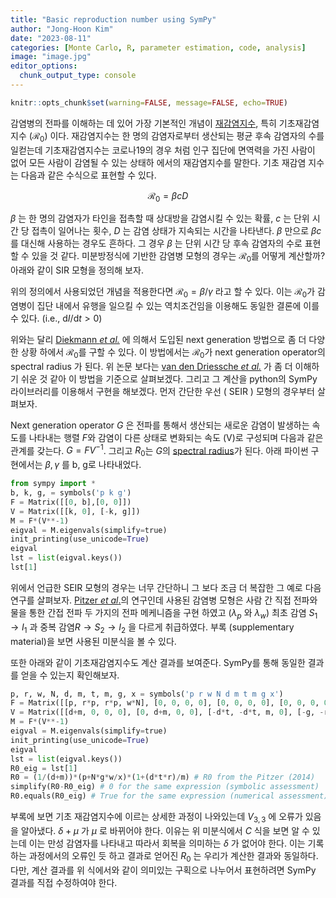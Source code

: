 ```yaml
---
title: "Basic reproduction number using SymPy"
author: "Jong-Hoon Kim"
date: "2023-08-11"
categories: [Monte Carlo, R, parameter estimation, code, analysis]
image: "image.jpg"
editor_options: 
  chunk_output_type: console
---
```


```r
knitr::opts_chunk$set(warning=FALSE, message=FALSE, echo=TRUE) 
```

감염병의 전파를 이해하는 데 있어 가장 기본적인 개념이 [재감염지수](https://jonghoonkim.ghost.io/ghost/#/editor/post/63aae251d7d6b5003d2967d1), 특히 기초재감염지수 ($\mathcal{R}_0$) 이다. 재감염지수는 한 명의 감염자로부터 생산되는 평균 후속 감염자의 수를 일컫는데 기초재감염지수는 코로나19의 경우 처럼 인구 집단에 면역력을 가진 사람이 없어 모든 사람이 감염될 수 있는 상태하 에서의 재감염지수를 말한다. 기초 재감염 지수는 다음과 같은 수식으로 표현할 수 있다.

$$ \mathcal{R}_0 = \beta c D $$

$\beta$ 는 한 명의 감염자가 타인을 접촉할 때 상대방을 감염시킬 수 있는 확률, $c$ 는 단위 시간 당 접촉이 일어나는 횟수, $D$ 는 감염 상태가 지속되는 시간을 나타낸다. $\beta$ 만으로 $\beta c$ 를 대신해 사용하는 경우도 흔하다. 그 경우 $\beta$ 는 단위 시간 당 후속 감염자의 수로 표현할 수 있을 것 같다. 미분방정식에 기반한 감염병 모형의 경우는 $\mathcal{R}_0$를 어떻게 계산할까? 아래와 같이 SIR 모형을 정의해 보자.

```{=tex}
\begin{align}
\mathrm{d}S/\mathrm{d}t &= -\beta I S/N \\
\mathrm{d}I/\mathrm{d}t &= \beta I S/N - \gamma I\\
\mathrm{d}R/\mathrm{d}t &= \gamma I
\end{align}
```
위의 정의에서 사용되었던 개념을 적용한다면 $\mathcal{R}_0 = \beta/\gamma$ 라고 할 수 있다. 이는 $\mathcal{R}_0$가 감염병이 집단 내에서 유행을 일으킬 수 있는 역치조건임을 이용해도 동일한 결론에 이를 수 있다. (i.e., $\mathrm{d}I/\mathrm{d}t>0$)

위와는 달리 [Diekmann *et al.*](https://link.springer.com/article/10.1007/BF00178324) 에 의해서 도입된 next generation 방법으로 좀 더 다양한 상황 하에서 $\mathcal{R}_0$를 구할 수 있다. 이 방법에서는 $\mathcal{R}_0$가 next generation operator의 spectral radius 가 된다. 위 논문 보다는 [van den Driessche *et al.*](https://www.sciencedirect.com/science/article/pii/S0025556402001086) 가 좀 더 이해하기 쉬운 것 같아 이 방법을 기준으로 살펴보겠다. 그리고 그 계산을 python의 SymPy 라이브러리를 이용해서 구현을 해보겠다. 먼저 간단한 우선 ( SEIR ) 모형의 경우부터 살펴보자.

Next generation operator $G$ 은 전파를 통해서 생산되는 새로운 감염이 발생하는 속도를 나타내는 행렬 $F$와 감염이 다른 상태로 변화되는 속도 (V)로 구성되며 다음과 같은 관계를 갖는다. $G=FV^{-1}$. 그리고 $R_0$는 $G$의 [spectral radius](https://en.wikipedia.org/wiki/Spectral_radius)가 된다. 아래 파이썬 구현에서는 $\beta, \gamma$ 를 b, g로 나타내었다.

```python
from sympy import *
b, k, g, = symbols('p k g')
F = Matrix([[0, b],[0, 0]])
V = Matrix([[k, 0], [-k, g]])
M = F*(V**-1)
eigval = M.eigenvals(simplify=true)
init_printing(use_unicode=True)
eigval
lst = list(eigval.keys())
lst[1]
```

위에서 언급한 SEIR 모형의 경우는 너무 간단하니 그 보다 조금 더 복잡한 그 예로 다음 연구를 살펴보자. [Pitzer *et al*.](https://journals.plos.org/plosntds/article?id=10.1371/journal.pntd.0002642)의 연구인데 사용된 감염병 모형은 사람 간 직접 전파와 물을 통한 간접 전파 두 가지의 전파 메케니즘을 구현 하였고 ($\lambda_p$ 와 $\lambda_w$) 최초 감염 $S_1 \rightarrow I_1$ 과 중복 감염$R \rightarrow S_2 \rightarrow I_2$ 을 다르게 취급하였다. 부록 (supplementary material)을 보면 사용된 미분식을 볼 수 있다.

```{=tex}
\begin{align} 
\mathrm{d}S_1/\mathrm{d}t &= B + \epsilon S_2 - (\lambda_p+\lambda_w-\mu)S_1\\
\mathrm{d}I_1/\mathrm{d}t &= (\lambda_p+\lambda_w)S_1 - (\delta+\mu) I_1 \\
\mathrm{d}R/\mathrm{d}t &= \delta(1-\theta-\alpha)(I_1+I_2) - (\omega +\mu)R \\
\mathrm{d}C/\mathrm{d}t &= \delta\theta(I_1+I_2) - \mu C \\
\mathrm{d}S_2/\mathrm{d}t &= \omega R -\epsilon S_2 - (\lambda_p+\lambda_w-\mu) S_2\\
\mathrm{d}I_2/\mathrm{d}t &= (\lambda_p+\lambda_w) S_2 - (\delta+\mu) I_2 \\
\mathrm{d}W/\mathrm{d}t &= \gamma(I_1+rI_2+rC) - \xi W
\end{align}
```
또한 아래와 같이 기초재감염지수도 계산 결과를 보여준다. SymPy를 통해 동일한 결과를 얻을 수 있는지 확인해보자.

```{=tex}
\begin{align}
R_0 = \frac{1}{\mu+\delta} \left(\beta_p +\frac{\gamma \beta_w}{\xi}\right) \left(1 +\frac{\delta\theta r}{\mu}\right)
\end{align}
```
```python
p, r, w, N, d, m, t, m, g, x = symbols('p r w N d m t m g x')
F = Matrix([[p, r*p, r*p, w*N], [0, 0, 0, 0], [0, 0, 0, 0], [0, 0, 0, 0]])
V = Matrix([[d+m, 0, 0, 0], [0, d+m, 0, 0], [-d*t, -d*t, m, 0], [-g, -r*g, -r*g, x]])
M = F*(V**-1)
eigval = M.eigenvals(simplify=true)
init_printing(use_unicode=True)
eigval 
lst = list(eigval.keys())
R0_eig = lst[1]
R0 = (1/(d+m))*(p+N*g*w/x)*(1+(d*t*r)/m) # R0 from the Pitzer (2014)
simplify(R0-R0_eig) # 0 for the same expression (symbolic assessment)
R0.equals(R0_eig) # True for the same expression (numerical assessment)
```

부록에 보면 기초 재감염지수에 이르는 상세한 과정이 나와있는데 $V_{3,3}$ 에 오류가 있음을 알아냈다. $\delta +\mu$ 가 $\mu$ 로 바뀌어야 한다. 이유는 위 미분식에서 $C$ 식을 보면 알 수 있는데 이는 만성 감염자를 나타내고 따라서 회복을 의미하는 $\delta$ 가 없어야 한다. 이는 기록하는 과정에서의 오류인 듯 하고 결과로 얻어진 $R_0$ 는 우리가 계산한 결과와 동일하다. 다만, 계산 결과를 위 식에서와 같이 의미있는 구획으로 나누어서 표현하려면 SymPy 결과를 직접 수정하여야 한다.
